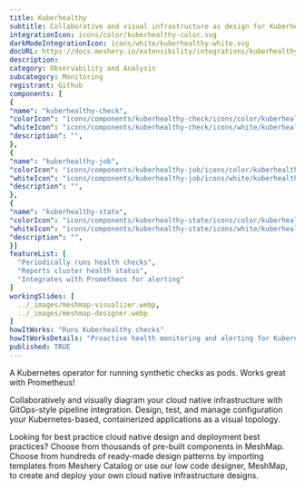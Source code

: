 ```yaml
---
title: Kuberhealthy
subtitle: Collaborative and visual infrastructure as design for Kuberhealthy
integrationIcon: icons/color/kuberhealthy-color.svg
darkModeIntegrationIcon: icons/white/kuberhealthy-white.svg
docURL: https://docs.meshery.io/extensibility/integrations/kuberhealthy
description: 
category: Observability and Analysis
subcategory: Monitoring
registrant: Github
components: [
{
"name": "kuberhealthy-check",
"colorIcon": "icons/components/kuberhealthy-check/icons/color/kuberhealthy-check-color.svg",
"whiteIcon": "icons/components/kuberhealthy-check/icons/white/kuberhealthy-check-white.svg",
"description": "",
},
{
"name": "kuberhealthy-job",
"colorIcon": "icons/components/kuberhealthy-job/icons/color/kuberhealthy-job-color.svg",
"whiteIcon": "icons/components/kuberhealthy-job/icons/white/kuberhealthy-job-white.svg",
"description": "",
},
{
"name": "kuberhealthy-state",
"colorIcon": "icons/components/kuberhealthy-state/icons/color/kuberhealthy-state-color.svg",
"whiteIcon": "icons/components/kuberhealthy-state/icons/white/kuberhealthy-state-white.svg",
"description": "",
}]
featureList: [
  "Periodically runs health checks",
  "Reports cluster health status",
  "Integrates with Prometheus for alerting"
]
workingSlides: [
  ../_images/meshmap-visualizer.webp,
  ../_images/meshmap-designer.webp
]
howItWorks: "Runs Kuberhealthy checks"
howItWorksDetails: "Proactive health monitoring and alerting for Kubernetes clusters"
published: TRUE
---
```

<p>
A Kubernetes operator for running synthetic checks as pods. Works great with Prometheus!
</p>
<p>
    Collaboratively and visually diagram your cloud native infrastructure with GitOps-style pipeline integration. Design, test, and manage configuration your Kubernetes-based, containerized applications as a visual topology.
</p>
<p>
    Looking for best practice cloud native design and deployment best practices? Choose from thousands of pre-built components in MeshMap. Choose from hundreds of ready-made design patterns by importing templates from Meshery Catalog or use our low code designer, MeshMap, to create and deploy your own cloud native infrastructure designs.
</p>
